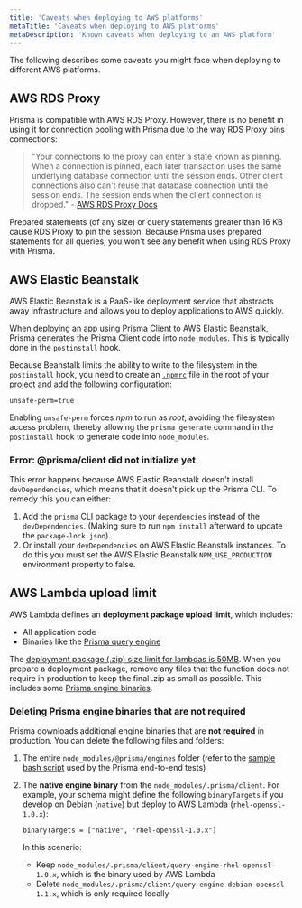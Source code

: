 ```yaml
---
title: 'Caveats when deploying to AWS platforms'
metaTitle: 'Caveats when deploying to AWS platforms'
metaDescription: 'Known caveats when deploying to an AWS platform'
---
```


<TopBlock>

The following describes some caveats you might face when deploying to different AWS platforms.

</TopBlock>

## AWS RDS Proxy

Prisma is compatible with AWS RDS Proxy. However, there is no benefit in using it for connection pooling with Prisma due to the way RDS Proxy pins connections:

> "Your connections to the proxy can enter a state known as pinning. When a connection is pinned, each later transaction uses the same underlying database connection until the session ends. Other client connections also can't reuse that database connection until the session ends. The session ends when the client connection is dropped." - <a href="https://docs.aws.amazon.com/AmazonRDS/latest/AuroraUserGuide/rds-proxy.html">AWS RDS Proxy Docs</a>

Prepared statements (of any size) or query statements greater than 16 KB cause RDS Proxy to pin the session. Because Prisma uses prepared statements for all queries, you won't see any benefit when using RDS Proxy with Prisma.

## AWS Elastic Beanstalk

AWS Elastic Beanstalk is a PaaS-like deployment service that abstracts away infrastructure and allows you to deploy applications to AWS quickly.

When deploying an app using Prisma Client to AWS Elastic Beanstalk, Prisma generates the Prisma Client code into `node_modules`. This is typically done in the `postinstall` hook.

Because Beanstalk limits the ability to write to the filesystem in the `postinstall` hook, you need to create an [`.npmrc`](https://docs.npmjs.com/cli/v6/configuring-npm/npmrc) file in the root of your project and add the following configuration:

```config file=.npmrc
unsafe-perm=true
```

Enabling `unsafe-perm` forces _npm_ to run as _root_, avoiding the filesystem access problem, thereby allowing the `prisma generate` command in the `postinstall` hook to generate code into `node_modules`.

### Error: @prisma/client did not initialize yet

This error happens because AWS Elastic Beanstalk doesn't install `devDependencies`, which means that it doesn't pick up the Prisma CLI. To remedy this you can either:

1. Add the `prisma` CLI package to your `dependencies` instead of the `devDependencies`. (Making sure to run `npm install` afterward to update the `package-lock.json`).
2. Or install your `devDependencies` on AWS Elastic Beanstalk instances. To do this you must set the AWS Elastic Beanstalk `NPM_USE_PRODUCTION` environment property to false.

## AWS Lambda upload limit

AWS Lambda defines an **deployment package upload limit**, which includes:

* All application code
* Binaries like the [Prisma query engine](../../../concepts/components/prisma-engines/query-engine)

The [deployment package (.zip) size limit for lambdas is 50MB](https://docs.aws.amazon.com/lambda/latest/dg/gettingstarted-limits.html). When you prepare a deployment package, remove any files that the function does not require in production to keep the final .zip as small as possible. This includes some [Prisma engine binaries](#deleting-prisma-engine-binaries-that-are-not-required).

### Deleting Prisma engine binaries that are not required

Prisma downloads additional engine binaries that are **not required** in production. You can delete the following files and folders:

1. The entire `node_modules/@prisma/engines` folder (refer to the [sample bash script](https://github.com/prisma/e2e-tests/blob/dev/platforms-serverless/lambda/zip.sh) used by the Prisma end-to-end tests)
1. The **native engine binary** from the `node_modules/.prisma/client`. For example, your schema might define the following `binaryTargets` if you develop on Debian (`native`) but deploy to AWS Lambda (`rhel-openssl-1.0.x`):

   ```prisma
   binaryTargets = ["native", "rhel-openssl-1.0.x"]
   ```

    In this scenario:

    * Keep `node_modules/.prisma/client/query-engine-rhel-openssl-1.0.x`, which is the binary used by AWS Lambda
    * Delete `node_modules/.prisma/client/query-engine-debian-openssl-1.1.x`, which is only required locally
